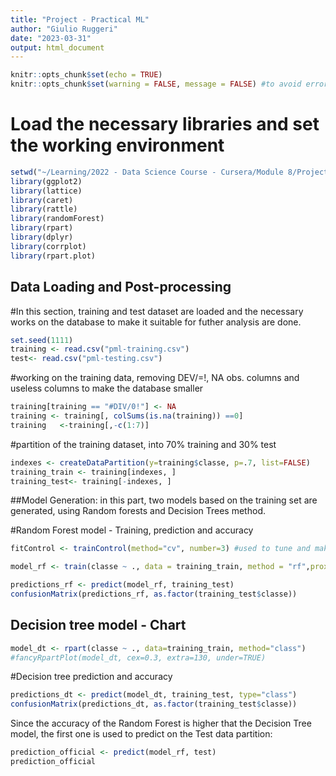 ---
title: "Project - Practical ML"
author: "Giulio Ruggeri"
date: "2023-03-31"
output: html_document
---

```{r setup}
knitr::opts_chunk$set(echo = TRUE)
knitr::opts_chunk$set(warning = FALSE, message = FALSE) #to avoid error messages in the R
```


# Load the necessary libraries and set the working environment

```{r}
setwd("~/Learning/2022 - Data Science Course - Cursera/Module 8/Project/Data")
library(ggplot2)
library(lattice)
library(caret)
library(rattle)
library(randomForest)
library(rpart)
library(dplyr)
library(corrplot)
library(rpart.plot)


```

## Data Loading and Post-processing
#In this section, training and test dataset are loaded and the necessary works on the database to make it suitable for futher analysis are done.


```{r}
set.seed(1111) 
training <- read.csv("pml-training.csv")
test<- read.csv("pml-testing.csv")
```

#working on the training data, removing DEV/=!, NA obs. columns and useless columns to make the database smaller

```{r}
training[training == "#DIV/0!"] <- NA
training <- training[, colSums(is.na(training)) ==0]
training   <-training[,-c(1:7)]
```

#partition of the training dataset, into 70% training and 30% test

```{r}
indexes <- createDataPartition(y=training$classe, p=.7, list=FALSE)
training_train <- training[indexes, ]
training_test<- training[-indexes, ]
```

##Model Generation: in this part, two models based on the training set are generated, using Random forests and Decision Trees method.

#Random Forest model - Training, prediction and accuracy
```{r}
fitControl <- trainControl(method="cv", number=3) #used to tune and make the training process faster

model_rf <- train(classe ~ ., data = training_train, method = "rf",prox=TRUE, trControl = fitControl, tuneLength = 5)

predictions_rf <- predict(model_rf, training_test)
confusionMatrix(predictions_rf, as.factor(training_test$classe))
```

## Decision tree model - Chart
```{r}

model_dt <- rpart(classe ~ ., data=training_train, method="class")
#fancyRpartPlot(model_dt, cex=0.3, extra=130, under=TRUE)
```

#Decision tree prediction and accuracy
```{r}
predictions_dt <- predict(model_dt, training_test, type="class")
confusionMatrix(predictions_dt, as.factor(training_test$classe))
```

Since the accuracy of the Random Forest is higher that the Decision Tree model, the first one is used to predict on the Test data partition:

```{r}
prediction_official <- predict(model_rf, test)
prediction_official
```

